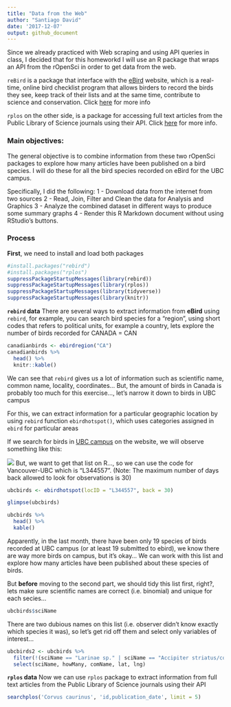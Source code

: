 ```yaml
---
title: "Data from the Web"
author: "Santiago David"
date: '2017-12-07'
output: github_document
---
```


Since we already practiced with Web scraping and using API queries in class, I decided that for this homeworkd I will use an R package that wraps an API from the rOpenSci in order to get data from the web.

`reBird` is a package that interface with the [eBird](http://ebird.org/content/ebird/) website, which is a real-time, online bird checklist program that allows birders to record the birds they see, keep track of their lists and at the same time, contribute to science and conservation. Click [here](https://github.com/ropensci/rebird) for more info

`rplos` on the other side, is a package for accessing full text articles from the Public Library of Science journals using their API. Click [here](https://github.com/ropensci/rplos) for more info.

### **Main objectives**: 
The general objective is to combine information from these two rOpenSci packages to explore how many articles have been published on a bird species. I will do these for all the bird species recorded on eBird for the UBC campus.

Specifically, I did the following:
1 - Download data from the internet from two sources
2 - Read, Join, Filter and Clean the data for Analysis and Graphics
3 - Analyze the combined dataset in different ways to produce some summary graphs
4 - Render this R Markdown document without using RStudio's buttons.

### **Process**

**First**, we need to install and load both packages
```r
#install.packages("rebird")
#install.packages("rplos")
suppressPackageStartupMessages(library(rebird))
suppressPackageStartupMessages(library(rplos))
suppressPackageStartupMessages(library(tidyverse))
suppressPackageStartupMessages(library(knitr))
```

**`rebird` data**
There are several ways to extract information from **eBird** using `rebird`, for example, you can search bird species for a "region", using short codes that refers to political units, for example a country, lets explore the number of birds recorded for CANADA = CAN

```r
canadianbirds <- ebirdregion("CA")
canadianbirds %>% 
  head() %>% 
  knitr::kable()
```

We can see that `rebird` gives us a lot of information such as scientific name, common name, locality, coordinates... But, the amount of birds in Canada is probably too much for this exercise..., let's narrow it down to birds in UBC campus

For this, we can extract information for a particular geographic location by using `rebird` function `ebirdhotspot()`, which uses categories assigned in `ebird` for particular areas

If we search for birds in [UBC campus](http://ebird.org/ebird/hotspot/L344557) on the website, we will observe something like this:

![](ebird_screenshot.png)
But, we want to get that list on R..., so we can use the code for Vancouver-UBC which is "L344557". (Note: The maximum number of days back allowed to look for observations is 30)

```r
ubcbirds <- ebirdhotspot(locID = "L344557", back = 30) 

glimpse(ubcbirds)

ubcbirds %>%
  head() %>%
  kable()
```

Apparently, in the last month, there have been only 19 species of birds recorded at UBC campus (or at least 19 submitted to ebird), we know there are way more birds on campus, but it's okay... We can work with this list and explore how many articles have been published about these species of birds. 

But **before** moving to the second part, we should tidy this list first, right?, lets make sure scientific names are correct (i.e. binomial) and unique for each secies...

```r
ubcbirds$sciName 
```

There are two dubious names on this list (i.e. observer didn't know exactly which species it was), so let's get rid off them and select only variables of interest...

```r
ubcbirds2 <- ubcbirds %>% 
  filter(!(sciName == "Larinae sp." | sciName == "Accipiter striatus/cooperii")) %>% 
  select(sciName, howMany, comName, lat, lng)
```

**`rplos` data**
Now we can use `rplos` package to extract information from full text articles from the Public Library of Science journals using their API

```r
searchplos('Corvus caurinus', 'id,publication_date', limit = 5)
```

